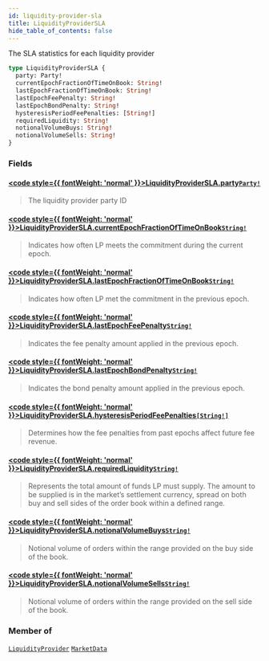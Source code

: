 ```yaml
---
id: liquidity-provider-sla
title: LiquidityProviderSLA
hide_table_of_contents: false
---
```








The SLA statistics for each liquidity provider

```graphql
type LiquidityProviderSLA {
  party: Party!
  currentEpochFractionOfTimeOnBook: String!
  lastEpochFractionOfTimeOnBook: String!
  lastEpochFeePenalty: String!
  lastEpochBondPenalty: String!
  hysteresisPeriodFeePenalties: [String!]
  requiredLiquidity: String!
  notionalVolumeBuys: String!
  notionalVolumeSells: String!
}
```


### Fields

#### [<code style={{ fontWeight: 'normal' }}>LiquidityProviderSLA.<b>party</b></code>](#)<Bullet />[`Party!`](/testnet/api/graphql/objects/party) <Badge class="secondary" text="non-null"/> <Badge class="secondary" text="object"/>
> The liquidity provider party ID
> 

#### [<code style={{ fontWeight: 'normal' }}>LiquidityProviderSLA.<b>currentEpochFractionOfTimeOnBook</b></code>](#)<Bullet />[`String!`](/testnet/api/graphql/scalars/string) <Badge class="secondary" text="non-null"/> <Badge class="secondary" text="scalar"/>
> Indicates how often LP meets the commitment during the current epoch.
> 

#### [<code style={{ fontWeight: 'normal' }}>LiquidityProviderSLA.<b>lastEpochFractionOfTimeOnBook</b></code>](#)<Bullet />[`String!`](/testnet/api/graphql/scalars/string) <Badge class="secondary" text="non-null"/> <Badge class="secondary" text="scalar"/>
> Indicates how often LP met the commitment in the previous epoch.
> 

#### [<code style={{ fontWeight: 'normal' }}>LiquidityProviderSLA.<b>lastEpochFeePenalty</b></code>](#)<Bullet />[`String!`](/testnet/api/graphql/scalars/string) <Badge class="secondary" text="non-null"/> <Badge class="secondary" text="scalar"/>
> Indicates the fee penalty amount applied in the previous epoch.
> 

#### [<code style={{ fontWeight: 'normal' }}>LiquidityProviderSLA.<b>lastEpochBondPenalty</b></code>](#)<Bullet />[`String!`](/testnet/api/graphql/scalars/string) <Badge class="secondary" text="non-null"/> <Badge class="secondary" text="scalar"/>
> Indicates the bond penalty amount applied in the previous epoch.
> 

#### [<code style={{ fontWeight: 'normal' }}>LiquidityProviderSLA.<b>hysteresisPeriodFeePenalties</b></code>](#)<Bullet />[`[String!]`](/testnet/api/graphql/scalars/string) <Badge class="secondary" text="list"/> <Badge class="secondary" text="scalar"/>
> Determines how the fee penalties from past epochs affect future fee revenue.
> 

#### [<code style={{ fontWeight: 'normal' }}>LiquidityProviderSLA.<b>requiredLiquidity</b></code>](#)<Bullet />[`String!`](/testnet/api/graphql/scalars/string) <Badge class="secondary" text="non-null"/> <Badge class="secondary" text="scalar"/>
> Represents the total amount of funds LP must supply. The amount to be supplied is in the market’s settlement currency, spread on both buy and sell sides of the order book within a defined range.
> 

#### [<code style={{ fontWeight: 'normal' }}>LiquidityProviderSLA.<b>notionalVolumeBuys</b></code>](#)<Bullet />[`String!`](/testnet/api/graphql/scalars/string) <Badge class="secondary" text="non-null"/> <Badge class="secondary" text="scalar"/>
> Notional volume of orders within the range provided on the buy side of the book.
> 

#### [<code style={{ fontWeight: 'normal' }}>LiquidityProviderSLA.<b>notionalVolumeSells</b></code>](#)<Bullet />[`String!`](/testnet/api/graphql/scalars/string) <Badge class="secondary" text="non-null"/> <Badge class="secondary" text="scalar"/>
> Notional volume of orders within the range provided on the sell side of the book.
> 



### Member of

[`LiquidityProvider`](/testnet/api/graphql/objects/liquidity-provider)  <Badge class="secondary" text="object"/><Bullet />[`MarketData`](/testnet/api/graphql/objects/market-data)  <Badge class="secondary" text="object"/>



